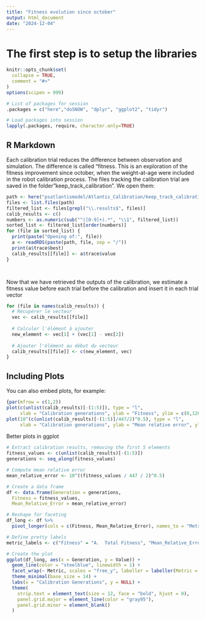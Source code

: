 ```yaml
---
title: "Fitness evolution since october"
output: html_document
date: "2024-12-04"
---
```

# The first step is to setup the libraries
```r
knitr::opts_chunk$set(
  collapse = TRUE,
  comment = "#>"
)
options(scipen = 999)

# List of packages for session
.packages = c("here","doSNOW", "dplyr", "ggplot2", "tidyr")

# Load packages into session 
lapply(.packages, require, character.only=TRUE)

```

## R Markdown

Each calibration trial reduces the difference between observation and simulation. The difference is called "fitness. This is an exploration of the fitness improvement since october, when the weight-at-age were included in the robot calibration process. 
The files tracking the calibration trial are saved in the folder "keep_track_calibration".
We open them:

```r

path <- here("psatlantismodel/Atlantis_Calibration/keep_track_calibration")
files <- list.files(path)
filtered_list <- files[grepl("\\.results$", files)]
calib_results <- c()
numbers <- as.numeric(sub("^([0-9]+).*", "\\1", filtered_list))
sorted_list <- filtered_list[order(numbers)]
for (file in sorted_list) {
  print(paste("Opening of:", file))
  a <- readRDS(paste(path, file, sep = "/"))
  print(a$trace$best)
  calib_results[[file]] <- a$trace$value
}




```

Now that we have retrieved the outputs of the calibration, we estimate a fitness value before each trial before the calibration and insert it in each trial vector 
```r
for (file in names(calib_results)) {
  # Récupérer le vecteur
  vec <- calib_results[[file]]
  
  # Calculer l'élément à ajouter
  new_element <- vec[1] + (vec[1] - vec[2])
  
  # Ajouter l'élément au début du vecteur
  calib_results[[file]] <- c(new_element, vec)
}
```

## Including Plots

You can also embed plots, for example:

```r
{par(mfrow = c(1,2))
plot(c(unlist(calib_results)[-(1:5)]), type = "l", 
     xlab = "Calibration generations", ylab = "Fitness", ylim = c(0,12000), main = "Total fitness")
plot(10^(c(unlist(calib_results)[-(1:5)]/447/2)^0.5), type = "l", 
     xlab = "Calibration generations", ylab = "Mean relative error", ylim = c(0,4300), main = "Mean relative error per target")}


```

Better plots in ggplot
```r

# Extract calibration results, removing the first 5 elements
fitness_values <- c(unlist(calib_results)[-(1:5)])
generations <- seq_along(fitness_values)

# Compute mean relative error
mean_relative_error <- 10^((fitness_values / 447 / 2)^0.5)

# Create a data frame
df <- data.frame(Generation = generations,
  Fitness = fitness_values,
  Mean_Relative_Error = mean_relative_error)

# Reshape for faceting
df_long <- df %>%
  pivot_longer(cols = c(Fitness, Mean_Relative_Error), names_to = "Metric", values_to = "Value")

# Define pretty labels
metric_labels <- c("Fitness" = "A.  Total Fitness", "Mean_Relative_Error" = "B.  Mean Relative Error per target")

# Create the plot
ggplot(df_long, aes(x = Generation, y = Value)) +
  geom_line(color = "steelblue", linewidth = 1) +
  facet_wrap(~ Metric, scales = "free_y", labeller = labeller(Metric = metric_labels)) +
  theme_minimal(base_size = 14) +
  labs(x = "Calibration Generations", y = NULL) +
  theme(
    strip.text = element_text(size = 12, face = "bold", hjust = 0),
    panel.grid.major = element_line(color = "gray95"),
    panel.grid.minor = element_blank()
  )
```



```r

```

